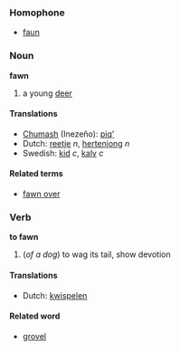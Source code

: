 ===Homophone===
*[[faun]]

===Noun===
'''fawn'''

# a young [[deer]]

====Translations====
*[[Chumash]] (Inezeño): [[piqʼ]]
*Dutch: [[reetje]] ''n'', [[hertenjong]] ''n''
*Swedish: [[kid]] ''c'', [[kalv]] ''c''

====Related terms====
*[[fawn over]]

=== Verb ===
'''to fawn'''

# (''of a dog'') to wag its tail, show devotion

====Translations====
*Dutch: [[kwispelen]]

====Related word====
*[[grovel]]